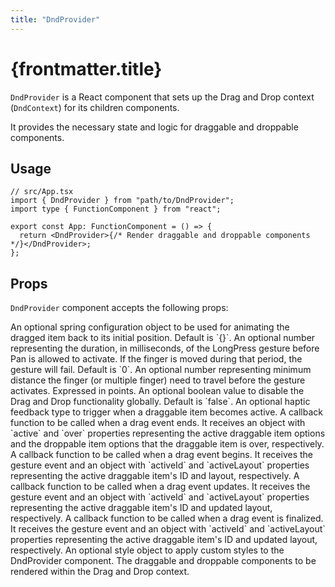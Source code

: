 ```yaml
---
title: "DndProvider"
---
```


# {frontmatter.title}

`DndProvider` is a React component that sets up the Drag and Drop context (`DndContext`) for its children components.

It provides the necessary state and logic for draggable and droppable components.

## Usage

```tsx
// src/App.tsx
import { DndProvider } from "path/to/DndProvider";
import type { FunctionComponent } from "react";

export const App: FunctionComponent = () => {
  return <DndProvider>{/* Render draggable and droppable components */}</DndProvider>;
};
```

## Props

`DndProvider` component accepts the following props:

<Properties>
  <Property name="springConfig" type="WithSpringConfig" optional defaultValue={`{}`}>
    An optional spring configuration object to be used for animating the dragged item back to its initial
    position. Default is `{}`.
  </Property>
  <Property name="activationDelay" type="number" optional defaultValue={`0`}>
    An optional number representing the duration, in milliseconds, of the LongPress gesture before Pan is allowed to activate.
    If the finger is moved during that period, the gesture will fail. Default is `0`.
  </Property>
  <Property name="minDistance" type="number" optional defaultValue={`0`}>
    An optional number representing minimum distance the finger (or multiple finger) need to travel before the gesture activates.
    Expressed in points.
  </Property>
  <Property name="disabled" type="boolean" optional defaultValue={`false`}>
    An optional boolean value to disable the Drag and Drop functionality globally. Default is `false`.
  </Property>
  <Property name="hapticFeedback" type="HapticFeedbackTypes" optional>
    An optional haptic feedback type to trigger when a draggable item becomes active.
  </Property>
  <Property name="onDragEnd" type="function" optional>
    A callback function to be called when a drag event ends. It receives an object with `active` and `over`
    properties representing the active draggable item options and the droppable item options that the draggable
    item is over, respectively.
  </Property>
  <Property name="onBegin" type="function" optional>
    A callback function to be called when a drag event begins. It receives the gesture event and an object with
    `activeId` and `activeLayout` properties representing the active draggable item's ID and layout,
    respectively.
  </Property>
  <Property name="onUpdate" type="function" optional>
    A callback function to be called when a drag event updates. It receives the gesture event and an object
    with `activeId` and `activeLayout` properties representing the active draggable item's ID and updated
    layout, respectively.
  </Property>
  <Property name="onFinalize" type="function" optional>
    A callback function to be called when a drag event is finalized. It receives the gesture event and an
    object with `activeId` and `activeLayout` properties representing the active draggable item's ID and
    updated layout, respectively.
  </Property>
  <Property name="style" type="StyleProp<ViewStyle>" optional>
    An optional style object to apply custom styles to the DndProvider component.
  </Property>
  <Property name="children" type="React.ReactNode" optional>
    The draggable and droppable components to be rendered within the Drag and Drop context.
  </Property>
</Properties>
